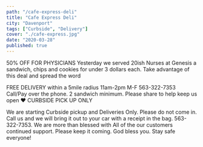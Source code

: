 ```yaml
---
path: "/cafe-express-deli"
title: "Cafe Express Deli"
city: "Davenport"
tags: ["Curbside", "Delivery"]
cover: "./cafe-express.jpg"
date: "2020-03-28"
published: true
---
```



<InfoCard
  name="Cafe Express Deli"
  street="1507 E Locust St"
  city="Davenport, Iowa 52803"
  website="https://cafeexpressdeli.com"
  facebookUrl="https://www.facebook.com/cafeexpressdelidavenport/"
  phoneNumber="(563) 322-7353"
/>

50% OFF FOR PHYSICIANS Yesterday we served 20ish Nurses at Genesis a sandwich, chips and cookies for under 3 dollars each. Take advantage of this deal and spread the word

FREE DELIVERY within a 5mile radius 11am-2pm M-F 563-322-7353 Call/Pay over the phone. 2 sandwich minimum. Please share to help keep us open ♥️ CURBSIDE PICK UP ONLY

We are starting Curbside pickup and Deliveries Only. Please do not come in. Call us and we will bring it out to your car with a receipt in the bag. 563-322-7353. We are more than blessed with All of the our customers continued support. Please keep it coming. God bless you. Stay safe everyone!
